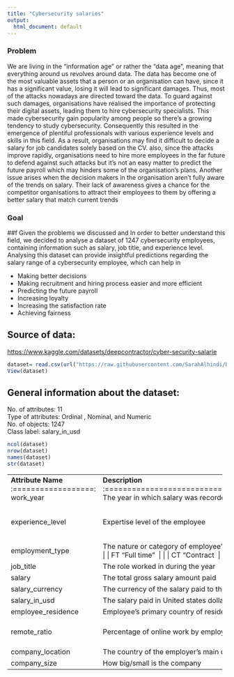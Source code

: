 ---
title: "Cybersecurity salaries"
output:
  html_document: default
---

### Problem

We are living in the "information age" or rather the "data age", 
meaning that everything around us revolves around data. 
The data has become one of the most valuable assets that a person 
or an organisation can have, since it has a significant value,
losing it will lead to significant damages. Thus, most of the 
attacks nowadays are directed toward the data. To guard against
such damages, organisations have realised the importance of protecting
their digital assets, leading them to hire cybersecurity specialists. 
This made cybersecurity gain popularity
among people so there's a growing tendency to study cybersecurity.
Consequently this resulted in the emergence of plentiful professionals
with various experience levels and skills in this field. As a result, 
organisations may find it difficult to decide a salary for job candidates
solely based on the CV. also, since the attacks improve rapidly,
organisations need to hire more employees in the far future to defend 
against such attacks but it's not an easy matter to predict the future
payroll which may hinders some of the organisation's plans. Another issue 
arises when the decision makers in the organisation aren't fully aware of 
the trends on salary. Their lack of awareness gives a chance for the competitor
organisations to attract their employees to them by offering a better salary that match current trends

### Goal

##f Given the problems we discussed and In order to better understand this field,
we decided to analyse a dataset of 1247 cybersecurity employees, containing
information such as salary, job title, and experience level. Analysing this 
dataset can provide insightful predictions regarding the salary range of a cybersecurity employee,
which can help in

-   Making better decisions
-   Making recruitment and hiring process easier and more efficient
-   Predicting the future payroll
-   Increasing loyalty
-   Increasing the satisfaction rate
-   Achieving fairness

## Source of data:

<https://www.kaggle.com/datasets/deepcontractor/cyber-security-salarie>

```{r}
dataset= read.csv(url("https://raw.githubusercontent.com/SarahAlhindi/DM_project/main/Data%20Set/salaries_cyber.csv"), header=TRUE)
View(dataset)

```

## General information about the dataset:

No. of attributes: 11\
Type of attributes: Ordinal , Nominal, and Numeric\
No. of objects: 1247\
Class label: salary_in_usd

```{r}
ncol(dataset)
nrow(dataset)
names(dataset)
str(dataset)
```

+--------------------+-------------------------------------------------------------+---------------+----------------------------------------------------------+
| **Attribute Name** | **Description**                                             | **Data Type** | **Possible values**                                      |
+:==================:+:===========================================================:+:=============:+:========================================================:+
| work_year          | The year in which salary was recorded                       | Numerical     | 2020 to 2022                                             |
+--------------------+-------------------------------------------------------------+---------------+----------------------------------------------------------+
| experience_level   | Expertise level of the employee                             | Ordinal       | En "Entry level"\                                        |
|                    |                                                             |               | MI "Mid level"\                                          |
|                    |                                                             |               | SE "Senior level"\                                       |
|                    |                                                             |               | EX "Executive level"                                     |
+--------------------+-------------------------------------------------------------+---------------+----------------------------------------------------------+
| employment_type    | The nature or category of employee's engagement                                       | Nominal       | PT "Part time"\                                          |
|                    |                                                             |               | FT "Full time"\                                          |
|                    |                                                             |               | CT "Contract\                                            |
|                    |                                                             |               | FL"Freelancer"                                           |
+--------------------+-------------------------------------------------------------+---------------+----------------------------------------------------------+
| job_title          | The role worked in during the year                          | Nominal       | Different titles                                         |
+--------------------+-------------------------------------------------------------+---------------+----------------------------------------------------------+
| salary             | The total gross salary amount paid                          | Numerical     | 1740-50001566                                            |
+--------------------+-------------------------------------------------------------+---------------+----------------------------------------------------------+
| salary_currency    | The currency of the salary paid to the employee             | Nominal       | Different currencies according to ISO 4217 currency code |
+--------------------+-------------------------------------------------------------+---------------+----------------------------------------------------------+
| salary_in_usd      | The salary paid in United states dollar                     | Numerical     | 2000 to 365596.40                                        |
+--------------------+-------------------------------------------------------------+---------------+----------------------------------------------------------+
| employee_residence | Employee's primary country of residence                     | Nominal       | Different countries                                      |
+--------------------+-------------------------------------------------------------+---------------+----------------------------------------------------------+
| remote_ratio       | Percentage of online work by employee in the specified year | Numerical     | 0 "No remote work"\                                      |
|                    |                                                             |               | 50 "Partially remote"\                                   |
|                    |                                                             |               | 100 "Fully remote"                                       |
+--------------------+-------------------------------------------------------------+---------------+----------------------------------------------------------+
| company_location   | The country of the employer's main office                   | Nominal       | Different countries                                      |
+--------------------+-------------------------------------------------------------+---------------+----------------------------------------------------------+
| company_size       | How big/small is the company                                | Ordinal       | S , M or L                                               |
+--------------------+-------------------------------------------------------------+---------------+----------------------------------------------------------+
